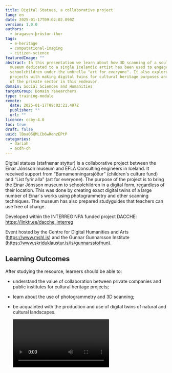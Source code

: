 ```yaml
---
title: Digital Statues, a collaborative project
lang: en
date: 2025-01-17T09:02:02.090Z
version: 1.0.0
authors:
  - bragason-þröstur-thor
tags:
  - e-heritage
  - computational-imaging
  - citizen-science
featuredImage: ""
abstract: In this presentation we learn about how 3D scanning of a sculpture
  museum dedicated to a single Icelandic artist has been used to engage
  schoolchildren under the umbrella "art for everyone". It also explores other
  projects with making digital twins for cultural heritage purposes and the role
  of the private sector in this endeavor.
domain: Social Sciences and Humanities
targetGroup: Domain researchers
type: training-module
remote:
  date: 2025-01-17T09:02:21.497Z
  publisher: ""
  url: ""
licence: ccby-4.0
toc: true
draft: false
uuid: lBoaO6QMLCb6wRenzEPtP
categories:
  - dariah
  - acdh-ch
---
```

Digital statues (stafrænar styttur) is a collaborative project between the Einar Jónsson museum and EFLA Consulting engineers in Iceland. It received support from “Barnamenningarsjóður” (children's culture fund) and “List fyrir alla” (art for everyone). The purpose of the project is to bring the Einar Jónsson museum to schoolchildren in a digital form, regardless of their location. This was done by creating exact digital twins of a large number of Einar´s works using photogrammetry and other scanning techniques. The museum has also prepared studyguides that teachers can use free of charge.

Developed within the INTERREG NPA funded project DACCHE: https://linktr.ee/dacche_interreg

Event hosted by the Centre for Digital Humanities and Arts (https://www.mshl.is) and the Gunnar Gunnarsson Institute (https://www.skriduklaustur.is/is/gunnarsstofnun).

## Learning Outcomes

A﻿fter studying the resource, learners should be able to:

- understand the value of collaboration between private companies and public institutes for cultural heritage projects;
- learn about the use of photogrammetry and 3D scanning;
- be acquainted with the production and use of digital twins of natural and cultural landscapes.

  <Video provider="youtube" id="pnKdP5lnOrA?si=VHONegVDBy8DndPE" startTime="6" />
